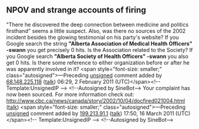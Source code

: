 <article id="6386011" title=Talk:David Swann>
	<talkpage id="6386011" title="Talk:David Swann">
{{WikiProject Biography
|living=yes
|class=Start
|politician-work-group=yes
|listas=Swann, David
}}
{{WikiProject Canada|ppap=yes|ab=yes|class=Start|importance=Low}}

==NPOV and strange accounts of firing==
&quot;There he discovered the deep connection between medicine and politics firsthand&quot; seems a little suspect. Also, was there no sources of the 2002 incident besides the glowing testimonial on his party's website? If you Google search the string '''&quot;Alberta Association of Medical Health Officers&quot; -swann''' you get precisely 0 hits. Is the Association related to the Society? If you Google search '''&quot;Alberta Society of Health Officers&quot; -swann''' you also get 0 hits. Is there some reference to either organization before or after he was apparently involved in it?  &lt;span style=&quot;font-size: smaller;&quot; class=&quot;autosigned&quot;&gt;—Preceding [[Wikipedia:Signatures|unsigned]] comment added by [[Special:Contributions/68.148.225.118|68.148.225.118]] ([[User talk:68.148.225.118|talk]]) 06:29, 2 February 2011 (UTC)&lt;/span&gt;&lt;!-- Template:UnsignedIP --&gt; &lt;!--Autosigned by SineBot--&gt;
Your complaint has now been sourced. For more information check out: http://www.cbc.ca/news/canada/story/2002/10/04/docfired021004.html ([[User talk:Vinsherkid|talk]])  &lt;span style=&quot;font-size: smaller;&quot; class=&quot;autosigned&quot;&gt;—Preceding [[Wikipedia:Signatures|unsigned]] comment added by [[Special:Contributions/199.213.91.1|199.213.91.1]] ([[User talk:199.213.91.1|talk]]) 17:50, 16 March 2011 (UTC)&lt;/span&gt;&lt;!-- Template:UnsignedIP --&gt; &lt;!--Autosigned by SineBot--&gt;
	</talkpage>
</article>